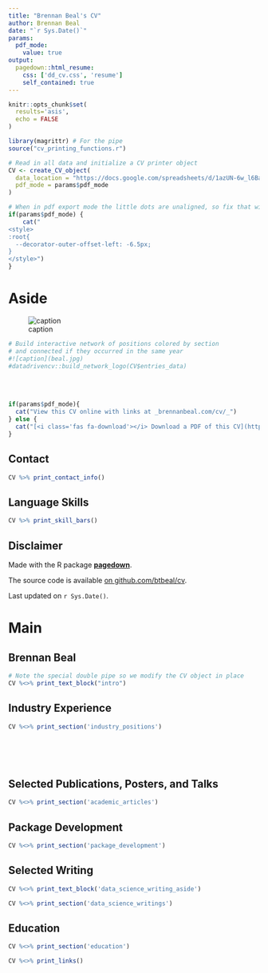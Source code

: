 ```yaml
---
title: "Brennan Beal's CV"
author: Brennan Beal
date: "`r Sys.Date()`"
params:
  pdf_mode:
    value: true
output:
  pagedown::html_resume:
    css: ['dd_cv.css', 'resume']
    self_contained: true
---
```


```r
knitr::opts_chunk$set(
  results='asis', 
  echo = FALSE
)

library(magrittr) # For the pipe
source("cv_printing_functions.r")

# Read in all data and initialize a CV printer object
CV <- create_CV_object(
  data_location = "https://docs.google.com/spreadsheets/d/1azUN-6w_l6Badt7WLw1C_iWFUTeX_chL-HVMbH4mvzQ/edit#gid=917338460",  
  pdf_mode = params$pdf_mode
)

```


```r
# When in pdf export mode the little dots are unaligned, so fix that with some conditional CSS.
if(params$pdf_mode) {
    cat("
<style>
:root{
  --decorator-outer-offset-left: -6.5px;
}
</style>")
}
```


Aside
================================================================================
![caption](beal.png)
```r
# Build interactive network of positions colored by section
# and connected if they occurred in the same year
#![caption](beal.jpg)
#datadrivencv::build_network_logo(CV$entries_data)
```
<br>
<br>

```r
if(params$pdf_mode){
  cat("View this CV online with links at _brennanbeal.com/cv/_")
} else {
  cat("[<i class='fas fa-download'></i> Download a PDF of this CV](https://github.com/btbeal/cv/raw/main/beal_cv.pdf)")
}
```

Contact {#contact}
--------------------------------------------------------------------------------

```r
CV %>% print_contact_info()
```



Language Skills {#skills}
--------------------------------------------------------------------------------

```r
CV %>% print_skill_bars()
```



Disclaimer {#disclaimer}
--------------------------------------------------------------------------------

Made with the R package [**pagedown**](https://github.com/rstudio/pagedown). 

The source code is available [on github.com/btbeal/cv](https://github.com/btbeal/cv).

Last updated on `r Sys.Date()`.



Main
================================================================================

Brennan Beal {#title}
--------------------------------------------------------------------------------

```r
# Note the special double pipe so we modify the CV object in place
CV %<>% print_text_block("intro") 
```

Industry Experience {data-icon=suitcase}
--------------------------------------------------------------------------------

<!-- ::: aside -->
<!-- ```{r} -->
<!-- CV %<>% print_text_block('industy_experience_aside') -->
<!-- ``` -->
<!-- ::: -->

```r
CV %<>% print_section('industry_positions')
```
<!-- These breaks just force a new page so section doesnt get cut off -->
<br>
<br>
<br>


Selected Publications, Posters, and Talks {data-icon=book}
--------------------------------------------------------------------------------

```r
CV %<>% print_section('academic_articles')
```

Package Development {data-icon=box-open}
--------------------------------------------------------------------------------

```r
CV %<>% print_section('package_development')
```

Selected Writing {data-icon=chart-line}
--------------------------------------------------------------------------------

::: aside
```r
CV %<>% print_text_block('data_science_writing_aside')
```
:::

```r
CV %<>% print_section('data_science_writings')
```



Education {data-icon=graduation-cap data-concise=true}
--------------------------------------------------------------------------------

```r
CV %<>% print_section('education')
```



```r
CV %<>% print_links()
```

